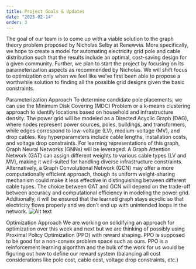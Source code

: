 ```yaml
---
title: Project Goals & Updates
date: "2025-02-14"
order: 3
---
```


The goal of our team is to come up with a viable solution to the graph theory problem proposed by Nicholas Selby at Renewvia. More specifically, we hope to create a model for automating electricity grid pole and cable distribution such that the results include an optimal, cost-saving design for a given community. Further, we plan to start the project by focusing on its parameterization aspects as recommended by Nicholas. We will shift focus to optimization only when we feel like we’ve first been able to propose a worthwhile solution to finding all the possible grid designs given the basic constraints.

Parameterization Approach
To determine candidate pole placements, we can use the Minimum Disk Covering (MDC) Problem or a k-means clustering approach to identify locations based on household and infrastructure density. The power grid will be modeled as a Directed Acyclic Graph (DAG), where nodes represent power sources, poles, buildings, and transformers, while edges correspond to low-voltage (LV), medium-voltage (MV), and drop cables. Key hyperparameters include cable lengths, installation costs, and voltage drop constraints.
For learning representations of this graph, Graph Neural Networks (GNNs) will be leveraged. A Graph Attention Network (GAT) can assign different weights to various cable types (LV and MV), making it well-suited for handling diverse infrastructure constraints. Alternatively, a Graph Convolutional Network (GCN) may offer a more computationally efficient approach, though its uniform weight-sharing mechanism could make it less effective in distinguishing between different cable types. The choice between GAT and GCN will depend on the trade-off between accuracy and computational efficiency in modeling the power grid. Additionally, it will be ensured that the learned graph stays acyclic so that electricity flows properly and we don’t end up with unintended loops in the network.
![Alt text](/public/p6_viz.jpg)

Optimization Approach
We are working on solidifying an approach for optimization over this week and next but we are thinking of possibly using Proximal Policy Optimization (PPO) with reward shaping. PPO is supposed to be good for a non-convex problem space such as ours. PPO is a reinforcement learning algorithm and the bulk of the work for us would be figuring out how to define our reward system (balancing all cost considerations like pole cost, cable cost, voltage drop constraints, etc.)

